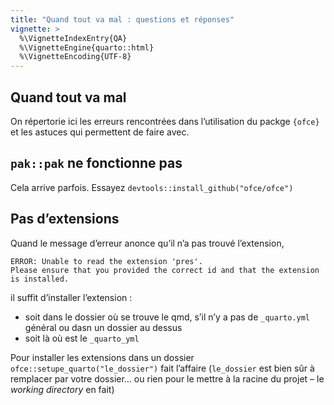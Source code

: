 ```yaml
---
title: "Quand tout va mal : questions et réponses"
vignette: >
  %\VignetteIndexEntry{QA}
  %\VignetteEngine{quarto::html}
  %\VignetteEncoding{UTF-8}
---
```


## Quand tout va mal

On répertorie ici les erreurs rencontrées dans l'utilisation du packge `{ofce}` et les astuces qui permettent de faire avec.

## `pak::pak` ne fonctionne pas

Cela arrive parfois. Essayez `devtools::install_github("ofce/ofce")`

## Pas d'extensions

Quand le message d'erreur anonce qu'il n'a pas trouvé l'extension, 

```dash
ERROR: Unable to read the extension 'pres'.
Please ensure that you provided the correct id and that the extension is installed.
```
il suffit d'installer l'extension :

-    soit dans le dossier où se trouve le qmd, s'il n'y a pas de `_quarto.yml` général ou dasn un dossier au dessus
-    soit là où est le `_quarto_yml`

Pour installer les extensions dans un dossier `ofce::setupe_quarto("le_dossier")` fait l'affaire (`le_dossier` est bien sûr à remplacer par votre dossier... ou rien pour le mettre à la racine du projet -- le *working directory* en fait)
